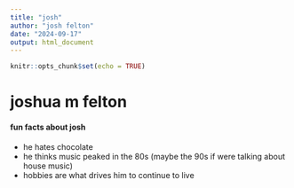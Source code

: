 ```yaml
---
title: "josh"
author: "josh felton"
date: "2024-09-17"
output: html_document
---
```


```r
knitr::opts_chunk$set(echo = TRUE)
```
# joshua m felton <br>
#### fun facts about josh <br>
- he hates chocolate
- he thinks music peaked in the 80s (maybe the 90s if were talking about house music)
- hobbies are what drives him to continue to live